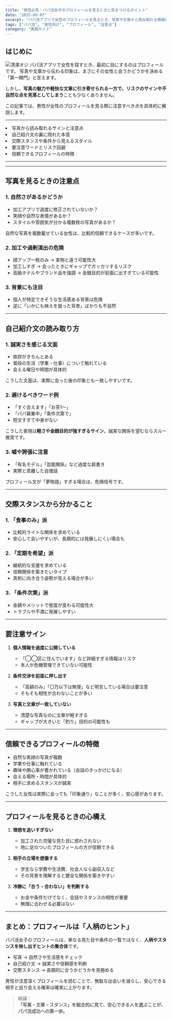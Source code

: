 ```yaml
---
title: "男性必見：パパ活女子のプロフィールを見るときに気をつけるポイント"
date: "2025-09-07"
excerpt: "パパ活アプリで女性のプロフィールを見るとき、写真や文章から読み取れる情報には多くのヒントがあります。ただし、表面的な魅力だけに惑わされるとトラブルにつながることも。本記事では、男性側がプロフィールをチェックする際に意識すべきポイントを整理しました。"
tags: ["パパ活", "男性向け", "プロフィール", "注意点"]
category: "実践ガイド"
---
```


## はじめに
<img src="https://lastdecade.s3.ap-northeast-1.amazonaws.com/topic/topics9/LD_Topics9.png" alt="清潔オジ" className="rounded-xl border shadow-sm mt-3" />
パパ活アプリで女性を探すとき、最初に目にするのはプロフィールです。  
写真や文章から伝わる印象は、まさにその女性と会うかどうかを決める「第一関門」と言えます。  

しかし、**写真の魅力や軽快な文章に引き寄せられる一方で、リスクのサインや不自然な点を見落としてしまう**ことも少なくありません。  

この記事では、男性が女性のプロフィールを見る際に注意すべき点を具体的に解説します。

---

<CalloutList color="orange">
  <li>写真から読み取れるサインと注意点</li>
  <li>自己紹介文の裏に隠れた本音</li>
  <li>交際スタンスや条件から見えるスタイル</li>
  <li>要注意ワードとリスク回避</li>
  <li>信頼できるプロフィールの特徴</li>
</CalloutList>

---

<AppCompareTable accent="sky"/>

<InlineToc title="Contents" accent="cyan" scrollOffset={80} />

---

## 写真を見るときの注意点

### 1. 自然さがあるかどうか
- 加工アプリで過度に修正されていないか？  
- 笑顔や自然な表情があるか？  
- スタイルや雰囲気が分かる複数枚の写真があるか？  

自然な写真を複数載せている女性は、比較的信頼できるケースが多いです。  

### 2. 加工や過剰演出の危険
- 顔アップ一枚のみ → 実物と違う可能性大  
- 加工しすぎ → 会ったときにギャップでガッカリするリスク  
- 高級ホテルやブランド品を強調 → 金銭目的が前面に出すぎている可能性  

### 3. 背景にも注目
- 個人が特定できそうな生活感ある背景は危険  
- 逆に「いかにも映えを狙った背景」ばかりも不自然  

---

## 自己紹介文の読み取り方

### 1. 誠実さを感じる文面
- 挨拶がきちんとある  
- 普段の生活（学業・仕事）について触れている  
- 会える曜日や時間が具体的  

こうした文面は、実際に会った後の印象とも一致しやすいです。

### 2. 避けるべきワード例
- 「すぐ会えます」「お茶1〜」  
- 「パパ募集中」「条件次第で」  
- 短文すぎて中身がない  

こうした表現は**軽さや金銭目的が強すぎるサイン**。誠実な関係を望むならスルー推奨です。

### 3. 嘘や誇張に注意
- 「有名モデル」「芸能関係」など過度な肩書き  
- 実際と乖離した自慢話  

プロフィール文が「夢物語」すぎる場合は、危険信号です。

---

## 交際スタンスから分かること

### 1. 「食事のみ」派
- 比較的ライトな関係を求めている  
- 安心して会いやすいが、長期的には発展しにくい場合も  

### 2. 「定期を希望」派
- 継続的な支援を求めている  
- 信頼関係を築きたいタイプ  
- 真剣に向き合う姿勢が見える場合が多い  

### 3. 「条件次第」派
- 金額やメリットで態度が変わる可能性大  
- トラブルや不満に発展しやすい  

---

## 要注意サイン

1. **個人情報を過度に公開している**
   - 「◯◯区に住んでいます」など詳細すぎる情報はリスク  
   - 本人が危機管理できていない可能性  

2. **条件交渉を前面に押し出す**
   - 「高額のみ」「〇万以下は無理」など明言している場合は要注意  
   - そもそも相性が合わないことが多い  

3. **写真と文章が一致していない**
   - 清楚な写真なのに文章が軽すぎる  
   - ギャップが大きいと「釣り」目的の可能性も  

---

## 信頼できるプロフィールの特徴

- 自然な笑顔の写真が複数  
- 学業や仕事に触れている  
- 趣味や関心事が書かれている（会話のきっかけになる）  
- 会える場所・時間が具体的  
- 相手に求めるスタンスが誠実  

こうした女性は実際に会っても「印象通り」なことが多く、安心感があります。

---

## プロフィールを見るときの心構え

1. **理想を追いすぎない**
   - 加工された完璧な見た目に惑わされない  
   - 地に足のついたプロフィールの方が信頼できる  

2. **相手の立場を想像する**
   - 学生なら学費や生活費、社会人なら副収入など  
   - その背景を理解すると健全な関係を築きやすい  

3. **冷静に「合う・合わない」を判断する**
   - お金や条件だけでなく、会話やスタンスの相性が重要  
   - 無理に合わせる必要はない  

---

## まとめ：プロフィールは「人柄のヒント」

パパ活女子のプロフィールは、単なる見た目や条件の一覧ではなく、**人柄やスタンスを映し出すヒントの集合体**です。  

- 写真 → 自然さや生活感をチェック  
- 自己紹介文 → 誠実さや信頼感を判断  
- 交際スタンス → 長期的に合うかどうかを見極める  

男性が注意深くプロフィールを読むことで、無駄な出会いを減らし、安心できる相手と巡り会える確率は確実に上がります。  

> 結論：  
> **「写真・文章・スタンス」を総合的に見て、安心できる人を選ぶことが、パパ活成功への第一歩。**
